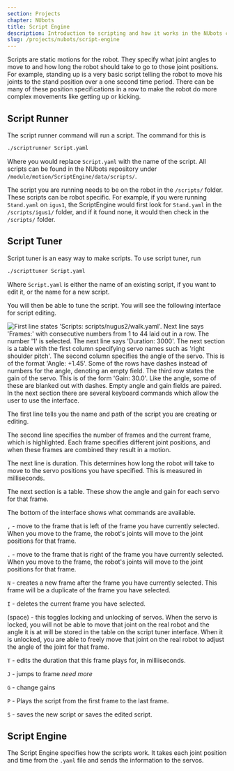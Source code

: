 ```yaml
---
section: Projects
chapter: NUbots
title: Script Engine
description: Introduction to scripting and how it works in the NUbots codebase.
slug: /projects/nubots/script-engine
---
```


Scripts are static motions for the robot. They specify what joint angles to move to and how long the robot should take to go to those joint positions. For example, standing up is a very basic script telling the robot to move his joints to the stand position over a one second time period. There can be many of these position specifications in a row to make the robot do more complex movements like getting up or kicking.

## Script Runner

The script runner command will run a script. The command for this is

```bash
./scriptrunner Script.yaml
```

Where you would replace `Script.yaml` with the name of the script. All scripts can be found in the NUbots repository under `/module/motion/ScriptEngine/data/scripts/`.

The script you are running needs to be on the robot in the `/scripts/` folder. These scripts can be robot specific. For example, if you were running `Stand.yaml` on `igus1`, the ScriptEngine would first look for `Stand.yaml` in the `/scripts/igus1/` folder, and if it found none, it would then check in the `/scripts/` folder.

## Script Tuner

Script tuner is an easy way to make scripts. To use script tuner, run

```bash
./scripttuner Script.yaml
```

Where `Script.yaml` is either the name of an existing script, if you want to edit it, or the name for a new script.

You will then be able to tune the script. You will see the following interface for script editing.

![First line states 'Scripts: scripts/nugus2/walk.yaml'. Next line says 'Frames:' with consecutive numbers from 1 to 44 laid out in a row. The number '1' is selected. The next line says 'Duration: 3000'. The next section is a table with the first column specifying servo names such as 'right shoulder pitch'. The second column specifies the angle of the servo. This is of the format 'Angle: +1.45'. Some of the rows have dashes instead of numbers for the angle, denoting an empty field. The third row states the gain of the servo. This is of the form 'Gain: 30.0'. Like the angle, some of these are blanked out with dashes. Empty angle and gain fields are paired. In the next section there are several keyboard commands which allow the user to use the interface.](../../../images/scripttuner.png)

The first line tells you the name and path of the script you are creating or editing.

The second line specifies the number of frames and the current frame, which is highlighted. Each frame specifies different joint positions, and when these frames are combined they result in a motion.

The next line is duration. This determines how long the robot will take to move to the servo positions you have specified. This is measured in milliseconds.

The next section is a table. These show the angle and gain for each servo for that frame.

The bottom of the interface shows what commands are available.

`,` - move to the frame that is left of the frame you have currently selected. When you move to the frame, the robot's joints will move to the joint positions for that frame.

`.` - move to the frame that is right of the frame you have currently selected. When you move to the frame, the robot's joints will move to the joint positions for that frame.

`N` - creates a new frame after the frame you have currently selected. This frame will be a duplicate of the frame you have selected.

`I` - deletes the current frame you have selected.

(space) - this toggles locking and unlocking of servos. When the servo is locked, you will not be able to move that joint on the real robot and the angle it is at will be stored in the table on the script tuner interface. When it is unlocked, you are able to freely move that joint on the real robot to adjust the angle of the joint for that frame.

`T` - edits the duration that this frame plays for, in milliiseconds.

`J` - jumps to frame _need more_

`G` - change gains

`P` - Plays the script from the first frame to the last frame.

`S` - saves the new script or saves the edited script.

## Script Engine

The Script Engine specifies how the scripts work. It takes each joint position and time from the `.yaml` file and sends the information to the servos.
